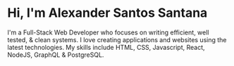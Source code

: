 # Hi, I'm Alexander Santos Santana

I'm a Full-Stack Web Developer who focuses on writing efficient, well
tested, & clean systems. I love creating applications and websites using the latest technologies.
My skills include HTML, CSS, Javascript, React, NodeJS, GraphQL & PostgreSQL.

<div style={{ display: 'flex', width: '100%', justifyContent: 'center' }}></div>
